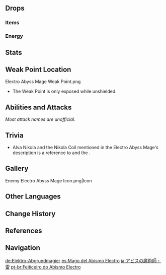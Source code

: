 {{Enemy Infobox
|image    = Enemy Electro Abyss Mage.png
|dmgtype  = Electro
|weakpoint = yes
|family   = The Abyss
|type     = Elite Enemies
|faction  = Abyss Order
|group    = Abyss Mages
|location = [[Inazuma]]
|ability1 = Shield
|ability2 = Interruption Resistance
|ability3 = Teleport
|voiceJP  = [http://amuleto.jp/talents/福間竣兵.html Fukuma Shunpei ({{ja|福間竣兵}})]<ref>Twitter: [https://twitter.com/fkmshunp/status/1478711928671588359 JP VA Self Announcement]</ref>
|voiceKR  = [https://namu.wiki/w/남도형 Nam Dohyeong ({{ko|남도형}})]<ref>YouTube: [https://youtu.be/6OoHaXl_hdY?t=209 KR VA Self Announcement]</ref>
}}{{Description|Abyss creatures that utilize Electro in battles.<br />While studying at the [[Sumeru Akademiya|Akademiya]], researcher [[Alva Nikola]] once conducted a systematic study of the methods by which Electro Abyss Mages manipulate Electro and came up with a theoretical weapon known as the Nikola Coil. However, it has yet to be put into practice. Some say that his research materials were eaten during a fungal infestation.|[[Archive]]}}
{{Enemy Intro}}

==Drops==
===Items===
{{Drops Table|type=Abyss Mages}}

===Energy===
{{Energy Drops
|type  = Electro
|hp1   = 75
|p1    = 1
|hp2   = 50
|p2    = 1
|hp3   = 25
|p3    = 1
|hp4   = 0
|o4    = 1
}}

==Stats==
{{Enemy Stats|hp_ratio=2|atk_ratio=3.75|hp_type=1}}

==Weak Point Location==
<gallery>
Electro Abyss Mage Weak Point.png
</gallery>
* The Weak Point is only exposed while unshielded.

==Abilities and Attacks==
''Most attack names are unofficial.''
{{Enemy Attacks
|desc_1 = The Electro Abyss Mage has the following unique properties compared to its counterparts:
* Prioritizes '''Special Attacks''' over '''Normal Attacks'''.
* When using '''Teleportation''' in its shielded state, reappears extremely close to the target.

|name_2 = Electro Shield
|desc_2 = Upon initiating combat, the Electro Abyss Mage immediately gains an {{Electro}} [[Shield]], protecting it from damage. The shield takes damage from certain [[Elemental Reactions]] and suffers additional damage based on the strength of the attacks it receives.
{{Elemental Shield Data|Electro|8}}
|strat_2 = {{Pyro}}, {{Cryo}}, and {{Dendro}} attacks are both the most effective at destroying the {{Electro}} shield by triggering [[Overloaded]], [[Superconduct]], and [[Quicken]] respectively.

|name_3 = Normal Attack
|desc_3 = Shoots an Electro projectile at the target, dealing '''60% ATK''' as {{Color|Electro DMG}}
|file_3 = Electro Abyss Mage Normal Attack

|name_4 = Special Attack: Electro Ring
|desc_4 = Summons a large Electro ring around itself and deals one instance of '''80% ATK''' as {{Color|Electro DMG}} to targets anywhere inside the ring's AoE. Afterwards, the ring itself will deal '''80% ATK''' as {{Color|Electro DMG}} to targets upon contact.
|file_4 = Electro Abyss Mage Special Attack

|name_5 = Teleportation
|desc_5 = If the target is too far from the mage, it clutches its mask and teleports directly in front of the target, dealing '''100% ATK''' as {{Color|AoE Electro DMG}} at its location upon reappearance. The mage can also teleport away from the player to avoid attacks when vulnerable.

|name_6 = Rite of the Radiant Lightning
|desc_6 = If the mage is left alone after its shield is destroyed, repeatedly shoots out 4 medium-sized orbs in different directions around it, dealing '''40% ATK''' as {{Color|Electro DMG}}. During this attack, the mage's [[Interruption Resistance]] is increased. If the mage is not staggered or defeated within 10 seconds, it regains an Electro Shield, dealing '''120% ATK''' and '''160% ATK''' as {{Color|AoE Electro DMG}}.

|name_7 = Enhancement
|desc_7 = Certain enhanced Electro Abyss Mages can be found in certain [[Domains]], [[Spiral Abyss]], overworld events and challenges. There are 2 possible types of enhancements: Attack and Shield.
* '''Attack Enhancement:''' While using '''Teleportation''', automatically generates an '''Electro Ring''' upon reappearance.
* '''Shield Enhancement:''' The '''Electro Shield''' becomes twice as durable. When a character's attack hits the shield, 1 [[gauge unit]] of Electro will be applied to the character.
}}

==Trivia==
*Alva Nikola and the Nikola Coil mentioned in the Electro Abyss Mage's description is a reference to {{w|Nikola Tesla}} and the {{w|Tesla coil}}.

==Gallery==
<gallery>
Enemy Electro Abyss Mage Icon.png|Icon
</gallery>

==Other Languages==
{{Other Languages
|en      = Electro Abyss Mage
|zhs     = 雷深渊法师
|zhs_rm  = Léi Shēnyuān Fǎshī
|zht     = 雷深淵法師
|zht_rm  = Léi Shēnyuān Fǎshī
|zh_tl   = Electro Abyss Mage
|ja      = アビスの魔術師・雷
|ja_rm   = Abisu no Majutsushi - Kaminari
|ja_tl   = Abyss Mage - Electro
|ko      = 번개의 심연 메이지
|ko_rm   = Beongae-ui Simyeon Meiji
|ko_tl   = Abyss Mage of Lightning
|es      = Mago del Abismo Electro
|es_tl   = Electro Abyss Mage
|fr      = Électromage de l'Abîme
|fr_tl   = Abyss Electromage
|ru      = Электро маг Бездны
|ru_tl   = Electro Abyss Mage
|th      = Electro Abyss Mage
|vi      = Pháp Sư Vực Sâu Lôi
|vi_tl   = Electro Abyss Mage
|de      = Elektro-Abgrundmagier
|de_tl   = Electro Abyss Mage
|id      = Electro Abyss Mage
|pt      = Feiticeiro do Abismo Electro
|pt_tl   = Electro Abyss Sorcerer
|tr      = Hiçlik Elektrik Büyücüsü
|tr_tl   = 
|it      = Mago dell'Abisso di Electro
|it_tl   = 
}}

==Change History==
{{Change History|2.0}}

==References==
{{Reflist}}

==Navigation==
{{Enemy Navbox|type=Elite}}

[[de:Elektro-Abgrundmagier]]
[[es:Mago del Abismo Electro]]
[[ja:アビスの魔術師・雷]]
[[pt-br:Feiticeiro do Abismo Electro]]